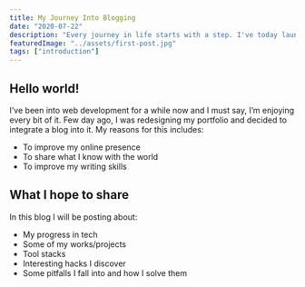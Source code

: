 ```yaml
---
title: My Journey Into Blogging
date: "2020-07-22"
description: "Every journey in life starts with a step. I've today launched my blog and I hope to enjoy every bit of it."
featuredImage: "../assets/first-post.jpg"
tags: ["introduction"]
---
```


## Hello world!

I’ve been into web development for a while now and I must say, I’m enjoying every bit of it. Few day ago, I was redesigning my portfolio and decided to integrate a blog into it.
My reasons for this includes:

- To improve my online presence
- To share what I know with the world
- To improve my writing skills

## What I hope to share

In this blog I will be posting about:

- My progress in tech
- Some of my works/projects
- Tool stacks
- Interesting hacks I discover
- Some pitfalls I fall into and how I solve them
